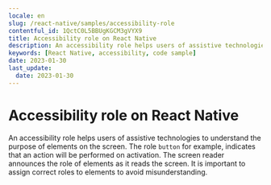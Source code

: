 ```yaml
---
locale: en
slug: /react-native/samples/accessibility-role
contentful_id: 1QctC0L5BBUgKGCM3gVYX9
title: Accessibility role on React Native
description: An accessibility role helps users of assistive technologies to understand the purpose of elements on the screen.
keywords: [React Native, accessibility, code sample]
date: 2023-01-30
last_update:
  date: 2023-01-30
---
```


# Accessibility role on React Native

An accessibility role helps users of assistive technologies to understand the purpose of elements on the screen. The role `button` for example, indicates that an action will be performed on activation. The screen reader announces the role of elements as it reads the screen. It is important to assign correct roles to elements to avoid misunderstanding.

<CodeSample id="accessibility-role" platform="react native" locale="en"/>
